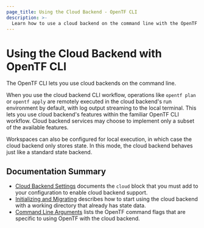 ```yaml
---
page_title: Using the Cloud Backend - OpenTF CLI
description: >-
  Learn how to use a cloud backend on the command line with the OpenTF CLI.
---
```


# Using the Cloud Backend with OpenTF CLI

The OpenTF CLI lets you use cloud backends on the command line.

When you use the cloud backend CLI workflow, operations like `opentf plan` or `opentf apply` are remotely executed in the cloud backend's run environment by default, with log output streaming to the local terminal. This lets you use cloud backend's features within the familiar OpenTF CLI workflow. Cloud backend services may choose to implement only a subset of the available features.

Workspaces can also be configured for local execution, in which case the cloud backend only stores state. In this mode, the cloud backend behaves just like a standard state backend.

## Documentation Summary

- [Cloud Backend Settings](/opentf/cli/cloud/settings) documents the `cloud` block that you must add to your configuration to enable cloud backend support.
- [Initializing and Migrating](/opentf/cli/cloud/migrating) describes
  how to start using the cloud backend with a working directory that already has state data.
- [Command Line Arguments](/opentf/cli/cloud/command-line-arguments) lists the OpenTF command flags that are specific to using OpenTF with the cloud backend.
